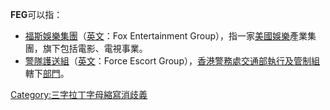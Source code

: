 '''FEG'''可以指：
* [[福斯娛樂集團|福斯娛樂集團]]（[[英文|英文]]：Fox Entertainment Group），指一家[[美國|美國]][[娛樂|娛樂]]產業集團，旗下包括電影、電視事業。
* [[警隊護送組|警隊護送組]]（[[英文|英文]]：Force Escort Group），[[香港警務處|香港警務處]][[交通總部|交通部]][[執行及管制組|執行及管制組]]轄下[[香港警務處架構|部門]]。

[[Category:三字拉丁字母縮寫消歧義|Category:三字拉丁字母縮寫消歧義]]
{{disambig}}